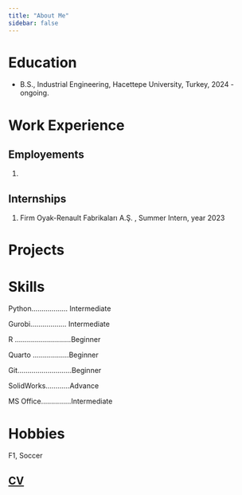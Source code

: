 ```yaml
---
title: "About Me"
sidebar: false 
---
```


# Education

-   B.S., Industrial Engineering, Hacettepe University, Turkey, 2024 - ongoing.

# Work Experience

## Employements

1.  

## Internships

1.  Firm Oyak-Renault Fabrikaları A.Ş. , Summer Intern, year 2023

# Projects

# Skills

Python.................. Intermediate

Gurobi.................. Intermediate

R ............................Beginner

Quarto ..................Beginner

Git...........................Beginner

SolidWorks............Advance

MS Office...............Intermediate

# Hobbies
F1, Soccer

## [CV](https://onedrive.live.com/?cid=99AEFFA19C492444&id=99AEFFA19C492444%21s09bb675b959848d48e0e98ad46292761&parId=root&o=OneUp)


